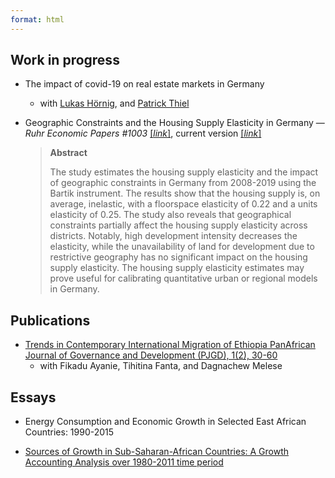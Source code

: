 ```yaml
---
format: html
---
```


## Work in progress

-   The impact of covid-19 on real estate markets in Germany

    -   with [Lukas
        Hörnig](https://www.rwi-essen.de/rwi/team/person/lukas-hoernig),
        and [Patrick
        Thiel](https://www.rwi-essen.de/rwi/team/person/patrick-thiel)

-   Geographic Constraints and the Housing Supply Elasticity in Germany
    --- *Ruhr Economic Papers #1003*
    [\[*link*\]](https://www.rwi-essen.de/en/publications/scientific/ruhr-economic-papers/detail/geographic-constraints-and-the-housing-supply-elasticity-germany),
    current version
    [\[*link*\]](https://uni-duisburg-essen.sciebo.de/s/gYqBSM6NUf4XMbP)

    > **Abstract**
    >
    > The study estimates the housing supply elasticity and the impact
    > of geographic constraints in Germany from 2008-2019 using the
    > Bartik instrument. The results show that the housing supply is, on
    > average, inelastic, with a floorspace elasticity of 0.22 and a
    > units elasticity of 0.25. The study also reveals that geographical
    > constraints partially affect the housing supply elasticity across
    > districts. Notably, high development intensity decreases the
    > elasticity, while the unavailability of land for development due
    > to restrictive geography has no significant impact on the housing
    > supply elasticity. The housing supply elasticity estimates may
    > prove useful for calibrating quantitative urban or regional models
    > in Germany.

## Publications

-   [Trends in Contemporary International Migration of Ethiopia
    PanAfrican Journal of Governance and Development (PJGD), 1(2),
    30-60](https://doi.org/10.46404/panjogov.v1i2.2342)
    -   with Fikadu Ayanie, Tihitina Fanta, and Dagnachew Melese

## Essays

-   Energy Consumption and Economic Growth in Selected East African
    Countries: 1990-2015

-   [Sources of Growth in Sub-Saharan-African Countries: A Growth
    Accounting Analysis over 1980-2011 time
    period](https://archives.kdischool.ac.kr/handle/11125/30670 "Thesis(Master) --KDI School:Master of Development Policy,2015")

<!-- -   Determinants of Fertilizer Use in Bahir Dar Surroundings: Evidence from Some Selected Provinces -->